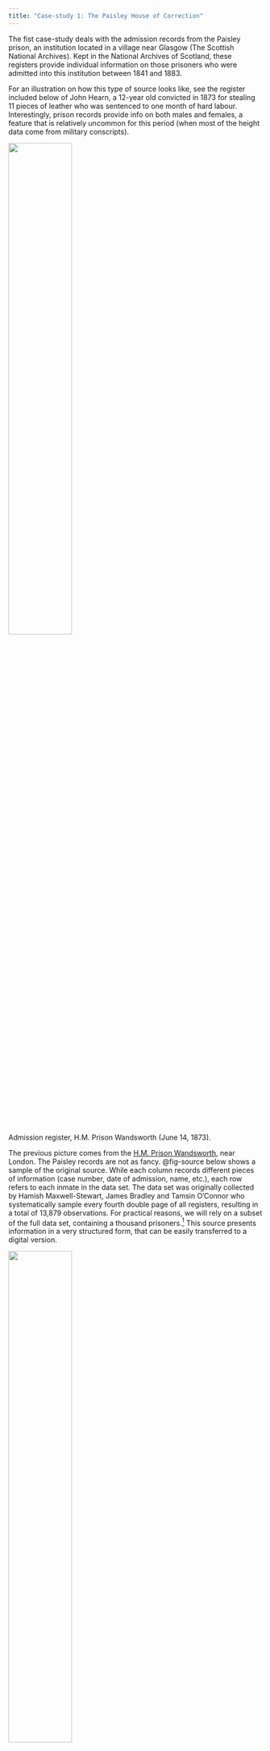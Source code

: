 ```yaml
---
title: "Case-study 1: The Paisley House of Correction"
---
```


The fist case-study deals with the admission records from the Paisley prison, an institution located in a village near Glasgow (The Scottish National Archives). Kept in the National Archives of Scotland, these registers provide individual information on those prisoners who were admitted into this institution between 1841 and 1883. 

For an illustration on how this type of source looks like, see the register included below of John Hearn, a 12-year old convicted in 1873 for stealing 11 pieces of leather who was sentenced to one month of hard labour. Interestingly, prison records provide info on both males and females, a feature that is relatively uncommon for this period (when most of the height data come from military conscripts).

::: {#fig-john layout-ncol="1"}
![](images/john-hearn.png){width=50% height=50%}

Admission register, H.M. Prison Wandsworth (June 14, 1873).
:::

The previous picture comes from the [H.M. Prison Wandsworth](https://discovery.nationalarchives.gov.uk/details/r/d0cbdc1e-f297-4488-9acf-1da291f28f76), near London. The Paisley records are not as fancy. @fig-source below shows a sample of the original source. While each column records different pieces of information (case number, date of admission, name, etc.), each row refers to each inmate in the data set. The data set was originally collected by Hamish Maxwell-Stewart, James Bradley and Tamsin O'Connor who systematically sample every fourth double page of all registers, resulting in a total of 13,879 observations. For practical reasons, we will rely on a subset of the full data set, containing a thousand prisoners.^[I am extremely thankful to Deborah Oxley and Hamish Maxwell-Stewart for kindly sharing this material. I am especially indebted to Deb whose course materials I inherited when I first started teaching a similar course at the University of Oxford in 2012.] This source presents information in a very structured form, that can be easily transferred to a digital version.

::: {#fig-source layout-ncol="2"}
![](images/paisley1.png){width="50%" height="50%"}

![](images/paisley2.png){width="50%" height="50%"}

![](images/paisley3.png){width="50%" height="50%"}

![](images/paisley4.png){width="50%" height="50%"}

Admission Register, Paisley Prison, National Archives of Scotland, Paisley 1841-1883 HH21/32/1, HH21/39/1-9.
:::

As well as the case number, the source reports name, sex, age, place (and country) of birth, place of residence, height, weight, occupation and literacy level, etc. As well demographic and socio-economic information, the registers also include the offence committed and the sentence they were punished with (see image below). The education, occupations, and types of crimes (mostly petty crimes) suggest that these prisoners were drawn from the low working classes, which constituted a large proportion of the full population at the time. Comparing the prisoners' registers with those of the 1861 population census also confirms that they were "ordinary  if vulnerable workers" [@meredith2015, p. 209]. 

Inputing the raw data into an Excel spreadsheet results in @fig-excel below. Each column, known as **field** or **variable** presents a piece of information. As well as the case number (*casen*) and the date of admission (information that is split in two fields: *month* and *year*), the source records several pieces of information about these inmates, such *name* and *surname*, *sex*, *age*, place of birth (*born*) and country of birth (*countryb*), the place where the were living before being imprisoned (*reside*), height (in *feet* and *inches*) and *weight*, occupation (*occup*) and whether they were *employed* or not. It also reports their *literacy*, the *marks* that were visible in their bodies, the *offence* they committed and the *sentence* they received. While the first row displays the name of these variables, the remaining rows are devoted to each individual in the dataset.

::: {#fig-excel layout-ncol="1"}
![](images/paisley-excel.png){width="100%" height="100%"}

Digital version of the Paisley data (Excel file).
:::

Who were these prisoners? Where they were coming from? Did prisoners' occupations differ significantly from the rest of the population? What about literacy rates? Did men and women commit different crimes? Did judges treat everyone equally or did particular groups suffer harsher sentences? What explains the variation in stature and weights observed across prisoners? How did theses dimensions change during the period? The range of historical questions that this source can address is almost endless. Sarah Horrell, David Meredith and Deborah Oxley have relied on this information to significantly contribute to our understanding of 19th-century British society, especially regarding the biological living standards of the working classes and the gender dynamics that drove the allocation of resources within these families \[@horrell2013; @meredith2015).[^1_1_desc_cat-2] We strongly encourage reading those pieces to get to know more about the source and its possibilities. Bear in mind that, for practical reasons, we will rely on a subset of the full data set, containing a thousand prisoners.[^1_1_desc_cat-3]

[^1_1_desc_cat-2]: In a seminal paper, Sarah Horrell and Deborah Oxley had previously addressed these issues using similar registers from the Wandsworth prison, near London [@horrell2009].

[^1_1_desc_cat-3]: We are extremely grateful to Deborah Oxley and Hamish Maxwell-Stewart for kindly sharing the Paisley dataset.

This type of source allows exploring many historical questions: 

- How did the biological living standard of living change during the period? 

- What explains the variation in stature observed across prisoners? 

- Did prisoners' occupations differ significantly from the rest of the population? 

- What about literacy rates? 

- Did men and women commit different crimes? 

- Did judges treat everyone equally or did particular groups suffer harsher sentences?

- ...

\vspace{1em}

Sarah Horrell, David Meredith and Deborah Oxley have relied on this information to significantly contribute to our understanding of 19th-century British society, especially regarding the living standards of the working classes and gender dynamics that drove the allocation of resources within these families [@horrell2013; @meredith2015]. In a seminal article, Sarah Horrell and Deborah Oxley had previously addressed these issues using similar registers from the Wandsworth prison, near London [@horrell2009]. Those who are interested in knowing more about the source and its possibilities are encouraged to read those articles.

{{< pagebreak >}}

### Further references

::: {#refs}
:::

